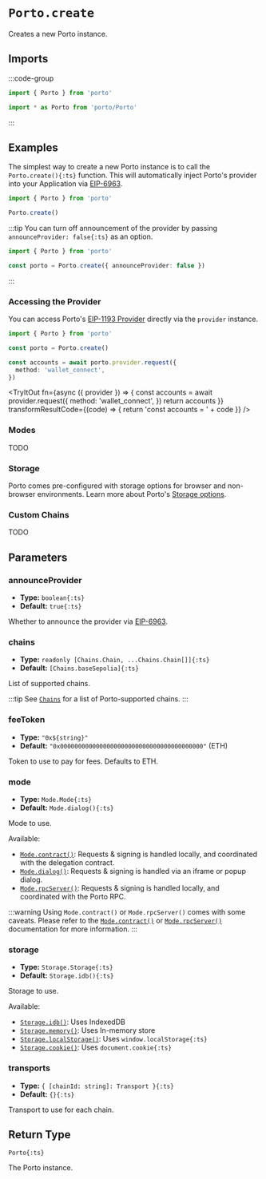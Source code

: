 
# `Porto.create`

Creates a new Porto instance.

## Imports

:::code-group

```ts [Named]
import { Porto } from 'porto'
```

```ts [Entrypoint]
import * as Porto from 'porto/Porto'
```

:::

## Examples

The simplest way to create a new Porto instance is to call the `Porto.create(){:ts}` function.
This will automatically inject Porto's provider into your Application via [EIP-6963](https://eips.ethereum.org/EIPS/eip-6963).

```ts twoslash
import { Porto } from 'porto'

Porto.create()
```

:::tip
You can turn off announcement of the provider by passing `announceProvider: false{:ts}` as an option.

```ts twoslash
import { Porto } from 'porto'

const porto = Porto.create({ announceProvider: false })
```

:::

### Accessing the Provider

You can access Porto's [EIP-1193 Provider](https://eips.ethereum.org/EIPS/eip-1193) directly via the `provider` instance.

```ts twoslash
import { Porto } from 'porto'

const porto = Porto.create()

const accounts = await porto.provider.request({
  method: 'wallet_connect',
})
```

<TryItOut
  fn={async ({ provider }) => {
    const accounts = await provider.request({
      method: 'wallet_connect',
    })
    return accounts
  }}
  transformResultCode={(code) => {
    return 'const accounts = ' + code
  }}
/>

### Modes

TODO

### Storage

Porto comes pre-configured with storage options for browser and non-browser environments.
Learn more about Porto's [Storage options](/sdk/api/storage).

### Custom Chains

TODO

## Parameters

### announceProvider

- **Type:** `boolean{:ts}`
- **Default:** `true{:ts}`

Whether to announce the provider via [EIP-6963](https://eips.ethereum.org/EIPS/eip-6963).

### chains

- **Type:** `readonly [Chains.Chain, ...Chains.Chain[]]{:ts}`
- **Default:** `[Chains.baseSepolia]{:ts}`

List of supported chains.

:::tip
See [`Chains`](/sdk/api/chains) for a list of Porto-supported chains.
:::

### feeToken

- **Type:** `"0x${string}"`
- **Default:** `"0x0000000000000000000000000000000000000000"` (ETH)

Token to use to pay for fees. Defaults to ETH.

### mode

- **Type:** `Mode.Mode{:ts}`
- **Default:** `Mode.dialog(){:ts}`

Mode to use.

Available:

- [`Mode.contract()`](#TODO): Requests & signing is handled locally, and coordinated with the delegation contract.
- [`Mode.dialog()`](#TODO): Requests & signing is handled via an iframe or popup dialog.
- [`Mode.rpcServer()`](#TODO): Requests & signing is handled locally, and coordinated with the Porto RPC.

:::warning
Using `Mode.contract()` or `Mode.rpcServer()` comes with some caveats. Please refer to the [`Mode.contract()`](#TODO) or [`Mode.rpcServer()`](#TODO) documentation for more information.
:::

### storage

- **Type:** `Storage.Storage{:ts}`
- **Default:** `Storage.idb(){:ts}`

Storage to use.

Available:

- [`Storage.idb()`](/sdk/api/storage#storageidb): Uses IndexedDB
- [`Storage.memory()`](/sdk/api/storage#storagememory): Uses In-memory store
- [`Storage.localStorage()`](/sdk/api/storage#storagelocalstorage): Uses `window.localStorage{:ts}`
- [`Storage.cookie()`](/sdk/api/storage#storagecookie): Uses `document.cookie{:ts}`

### transports

- **Type:** `{ [chainId: string]: Transport }{:ts}`
- **Default:** `{}{:ts}`

Transport to use for each chain.

## Return Type

`Porto{:ts}`

The Porto instance.
